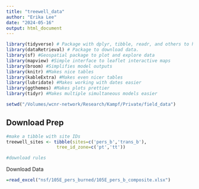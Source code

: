 ```yaml
---
title: "treewell_data"
author: "Erika Lee"
date: "2024-05-16"
output: html_document
---
```


```r
library(tidyverse) # Package with dplyr, tibble, readr, and others to help clean coding
library(dataRetrieval) # Package to download data. 
library(sf) #Geospatial package to plot and explore data
library(mapview) #Simple interface to leaflet interactive maps
library(broom) #Simplifies model outputs
library(knitr) #Makes nice tables
library(kableExtra) #Makes even nicer tables
library(lubridate) #Makes working with dates easier
library(ggthemes) #Makes plots prettier
library(tidyr) #Makes multiple simultaneous models easier
```

```r
setwd("/Volumes/wcnr-network/Research/Kampf/Private/field_data")
```

## Download Prep

```r
#make a tibble with site IDs
treewell_sites <- tibble(sites=c('pers_b','trans_b'),
                   tree_id_zone=c('pt','tt'))

#download rules
```

Download Data

```r
=read_excel("nsf/105E_pers_burned/105E_pers_b_composite.xlsx")
```
